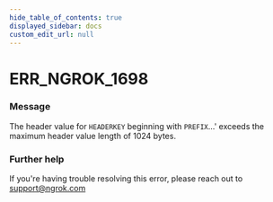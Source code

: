 ```yaml
---
hide_table_of_contents: true
displayed_sidebar: docs
custom_edit_url: null
---
```



# ERR_NGROK_1698

### Message

The header value for `HEADERKEY` beginning with `PREFIX`...' exceeds the maximum header value length of 1024 bytes.

### Further help

If you're having trouble resolving this error, please reach out to [support@ngrok.com](mailto:support@ngrok.com?subject=Help%20with%20ERR_NGROK_1698)

<ErrorDetails error="err_ngrok_1698" />
